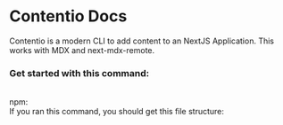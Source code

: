 # Contentio Docs
Contentio is a modern CLI to add content to an NextJS Application. This works with <Link href="https://mdxjs.com">MDX</Link> and <Link href="https://github.com/hashicorp/next-mdx-remote">next-mdx-remote</Link>.
<br/>
### Get started with this command:
<br />
npm:
<Viewer code={`npx contentio@latest`} language="bash" />
<br />
If you ran this command, you should get this file structure:

